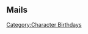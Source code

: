 ==Mails==
{{Mails by Category Table|Arataki Itto Mails|noheader=1}}
[[Category:Character Birthdays]]
